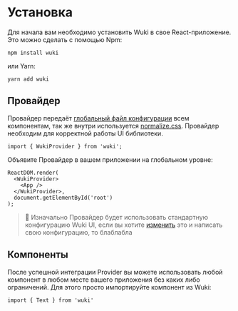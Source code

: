
<Meta title="Getting Start/Installation" />

# Установка

Для начала вам необходимо установить Wuki в свое React-приложение. Это можно сделать с помощью Npm:

```
npm install wuki
```

или Yarn:

```
yarn add wuki
```

## Провайдер

Провайдер передаёт [глобальный файл конфигурации](?path=/docs/getting-start-theming--page) всем компонентам, так же внутри используется [normalize.css](https://necolas.github.io/normalize.css/). Провайдер необходим для корректной работы UI библиотеки.

```
import { WukiProvider } from 'wuki';
```

Объявите Провайдер в вашем приложении на глобальном уровне:

```
ReactDOM.render(
  <WukiProvider>
    <App />
  </WukiProvider>,
  document.getElementById('root')
);
```

> 🚨 Изначально Провайдер будет использовать стандартную конфигурацию Wuki UI, если вы хотите [изменить](?path=/docs/getting-start-theming--page) это и написать свою конфигурацию, то блаблабла

## Компоненты

После успешной интеграции Provider вы можете использовать любой компонент в любом месте вашего приложения без каких либо ограничений. Для этого просто импортируйте компонент из Wuki:

```
import { Text } from 'wuki'
```